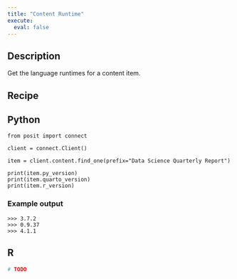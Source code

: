 ```yaml
---
title: "Content Runtime"
execute:
  eval: false
---
```


## Description

Get the language runtimes for a content item.

## Recipe

::: {.panel-tabset group="language"}

## Python

```.python
from posit import connect

client = connect.Client()

item = client.content.find_one(prefix="Data Science Quarterly Report")

print(item.py_version)
print(item.quarto_version)
print(item.r_version)
```

### Example output

```console
>>> 3.7.2
>>> 0.9.37
>>> 4.1.1
```

## R

```.r
# TODO
```

:::
